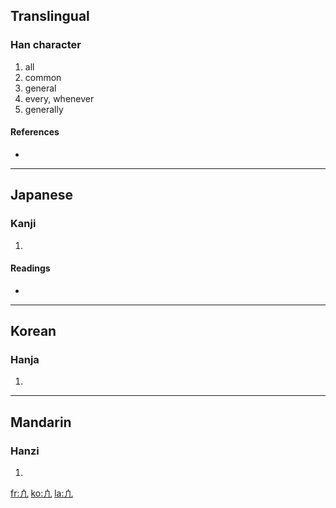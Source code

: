 {{see|凡}}
==Translingual==

===Han character===
{{Han char|rn=16|rad=几|as=01|sn=3|four=|canj=中竹弓 (LHN)}}

# all
# common
# general
# every, whenever
# generally

====References====
* {{Han ref|kx=0134.021|hdz=10276.011|uh=51E3|ud=20963}}

----

==Japanese==

===Kanji===
{{ja-kanji|grade=|rs=几01}}

# {{defn|Japanese}}

====Readings====
* {{ja-readings|on=[[はん]] (han)|kun=[[すべて]] (subete), [[およそ]] (oyoso)}}

----

==Korean==

===Hanja===
{{ko-hanja|hangeul=범|rv=beom|mr=pŏm}}

# {{defn|Korean}}

----

==Mandarin==

===Hanzi===
{{cmn-hanzi|pin=[[fán]] ([[fan2]])|wg=fan<sup>2</sup>}}

# {{defn|Mandarin}}

[[fr:凣]]
[[ko:凣]]
[[la:凣]]